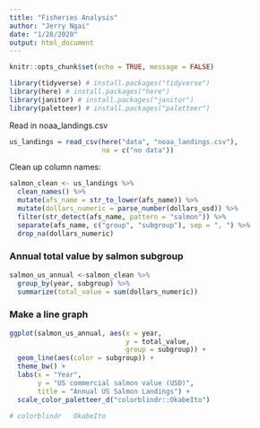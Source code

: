 ```yaml
---
title: "Fisheries Analysis"
author: "Jerry Ngai"
date: "1/28/2020"
output: html_document
---
```


```r
knitr::opts_chunk$set(echo = TRUE, message = FALSE)

library(tidyverse) # install.packages("tidyverse")
library(here) # install.packages("here")
library(janitor) # install.packages("janitor")
library(paletteer) # install.packages("paletteer")

```

Read in noaa_landings.csv

```r
us_landings = read_csv(here("data", "noaa_landings.csv"), 
                       na = c("no data"))
```

Clean up column names:

```r
salmon_clean <- us_landings %>% 
  clean_names() %>%
  mutate(afs_name = str_to_lower(afs_name)) %>% 
  mutate(dollars_numeric = parse_number(dollars_usd)) %>% 
  filter(str_detect(afs_name, pattern = "salmon")) %>% 
  separate(afs_name, c("group", "subgroup"), sep = ", ") %>%           # identifies identifier as comma + space
  drop_na(dollars_numeric)
```

### Annual total value by salmon subgroup

```r
salmon_us_annual <-salmon_clean %>% 
  group_by(year, subgroup) %>%
  summarize(total_value = sum(dollars_numeric))
```

### Make a line graph

```r
ggplot(salmon_us_annual, aes(x = year,
                             y = total_value,
                             group = subgroup)) +
  geom_line(aes(color = subgroup)) +
  theme_bw() +
  labs(x = "Year",
       y = "US commercial salmon value (USD)",
       title = "Annual US Salmon Landings") +
  scale_color_paletteer_d("colorblindr::OkabeIto")

# colorblindr	OkabeIto

```

